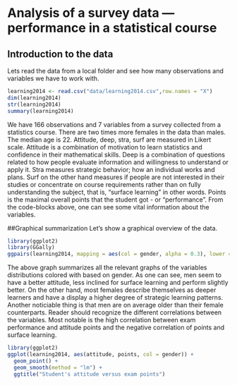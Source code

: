 # Analysis of a survey data --- performance in a statistical course

## Introduction to the data
Lets read the data from a local folder and see how many observations and variables we have to work with.
```r
learning2014 <- read.csv("data/learning2014.csv",row.names = "X")
dim(learning2014)
str(learning2014)
summary(learning2014)
```
We have 166 observations and 7 variables from a survey collected from a statistics course. There are two times more females in the data than males. The median age is 22. Attitude, deep, stra, surf are measured in Likert scale. Attitude is a combination of motivation to learn statistics and confidence in their mathematical skills. Deep is a combination of questions related to how people evaluate information and willingness to understand or apply it. Stra measures strategic behavior; how an individual works and plans. Surf on the other hand measures if people are not interested in their studies or concentrate on course requirements rather than on fully understanding the subject, that is, "surface learning" in other words. Points is the maximal overall points that the student got - or "performance". From the code-blocks above, one can see some vital information about the variables.

##Graphical summarization
Let's show a graphical overview of the data.

```r
library(ggplot2)
library(GGally)
ggpairs(learning2014, mapping = aes(col = gender, alpha = 0.3), lower = list(combo = wrap("facethist", bins = 20)))
```

The above graph summarizes all the relevant graphs of the variables distributions colored with based on gender. As one can see, men seem to have a better attitude, less inclined for surface learning and perform slightly better. On the other hand, most females describe themselves as deeper learners and have a display a higher degree of strategic learning patterns. Another noticiable thing is that men are on average older than their female counterparts. Reader should recognize the different correlations between the variables. Most notable is the high correlation between exam performance and attitude points and the negative correlation of points and surface learning.
<!-- # ```{r echo=FALSE} 
# library(ggplot2)
# ggplot(learning2014,aes(age)) +
#   geom_histogram(aes(fill=gender)) + 
#   ggtitle("Histogram of age")
# ggplot(learning2014,aes(gender,attitude)) +
#   geom_boxplot(aes(fill=gender)) + 
#   geom_jitter(width = 0.1) +
#   ggtitle("Attitude - boxplot for two genders") 
# ggplot(learning2014,aes(gender,deep)) +
#   geom_boxplot(aes(fill=gender)) + 
#   geom_jitter(width = 0.1) +
#   ggtitle("Deep - boxplot for two genders") 
# ggplot(learning2014,aes(gender,stra)) +
#   geom_boxplot(aes(fill=gender)) + 
#   geom_jitter(width = 0.1) +
#   ggtitle("Stra - boxplot for two genders") 
# ggplot(learning2014,aes(gender,surf)) +
#   geom_boxplot(aes(fill=gender)) + 
#   geom_jitter(width = 0.1) +
#   ggtitle("Surf - boxplot for two genders") 
# ggplot(learning2014,aes(gender,points)) +
#   geom_boxplot(aes(fill=gender)) +
#   geom_jitter(width = 0.1) +
#   ggtitle("Points - boxplot for two genders") 
#   
# ```-->

<!-- *Describe the work you have done this week and summarize your learning.* -->

<!-- - Describe your work and results clearly.  -->
<!-- - Assume the reader has an introductory course level understanding of writing and reading R code as well as statistical methods -->
<!-- - Assume the reader has no previous knowledge of your data or the more advanced methods you are using   -->


<!-- Read the data, explore structure and dimensions, describe data briefly -->

<!-- show graphical overview of the data and show summaries of the variables in the data, describe and interpret, comment on the distributions of the variables and relationships between them -->
```r
library(ggplot2)
ggplot(learning2014, aes(attitude, points, col = gender)) + 
  geom_point() + 
  geom_smooth(method = "lm") +
  ggtitle("Student's attitude versus exam points")

  
```


<!-- choose three variables as explanatory variables and fit a regression model where exam points is the target variable, show a summary of the fitted model and comment and interpret the results, explain and interpret the statistical test relatod to the model parameters, take away statistically insignifficant variables and fit again -->

<!-- using summary of your fitted model, explain the realtionship between the chosen explanatory variables and the target variable, interpret the model parameters,  explain and interpret the multiple R-squared of the model -->

<!-- produce following diagnostic plots: residual vs. fitted values, normal qq-plot and residual vs. leverage. Explain the assumptions of the model and interpret the validity of those assumptions based on the diagnostic plots -->
